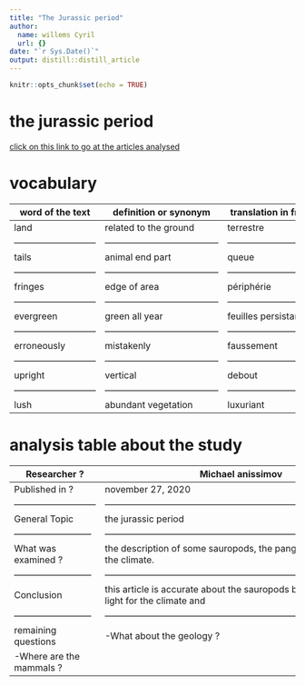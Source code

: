 ```yaml
---
title: "The Jurassic period"
author:
  name: willems Cyril
  url: {}
date: "`r Sys.Date()`"
output: distill::distill_article
---
```


```r
knitr::opts_chunk$set(echo = TRUE)
```

# the jurassic period #

[click on this link to go at the articles analysed](https://www.wise-geek.com/what-was-the-jurassic-period.htm#:~:text=Last%20Modified%20Date%3A%20November%2027%2C%202020%20The%20Jurassic,million%20years%20ago%20to%20145%20million%20years%20ago.)

# vocabulary #

word of the text           |        definition or synonym         |       translation in french    |
---------------------------|--------------------------------------|--------------------------------|
land                       |        related to the ground         |       terrestre                |
---------------------------|--------------------------------------|--------------------------------|
tails                      |        animal end part               |       queue                    |
---------------------------|--------------------------------------|--------------------------------|
fringes                    |        edge of area                  |       périphérie               |
---------------------------|--------------------------------------|--------------------------------|
evergreen                  |        green all year                |      feuilles persistantes     |
---------------------------|--------------------------------------|--------------------------------|
erroneously                |        mistakenly                    |      faussement                |
---------------------------|--------------------------------------|--------------------------------|
upright                    |        vertical                      |      debout                    |
---------------------------|--------------------------------------|--------------------------------|
lush                       |        abundant vegetation           |      luxuriant                 |


# analysis table about the study #

Researcher ?               |    Michael anissimov
 --------------------------|------------------------------------------------------------------------------------------
 Published in ?            |     november 27, 2020
---------------------------|------------------------------------------------------------------------------------------
 General Topic             |     the jurassic period
 --------------------------|------------------------------------------------------------------------------------------
 What was examined ?       | the description of some sauropods, the pangea at this time and the climate.
 --------------------------|------------------------------------------------------------------------------------------
 Conclusion                | this article is accurate about the sauropods but is too much light for the climate and                              | the birds.
 --------------------------|------------------------------------------------------------------------------------------
 remaining questions       | -What about the geology ? 
                           | -Where are the mammals ? 

